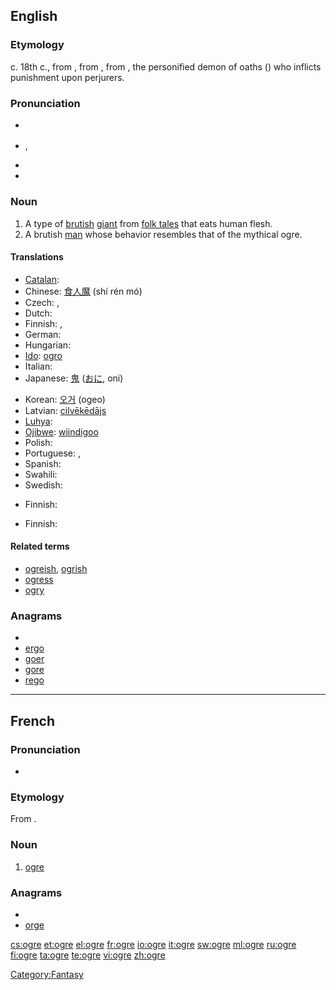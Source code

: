 {{was wotd|2009|April|11}}
{{also|Ogre}}
==English==
{{wikipedia}}

===Etymology===
c. 18th c., from {{etyl|fr}} {{term|ogre|lang=fr}}, from {{etyl|la}} {{term|Orcus||god of the underworld|lang=la}}, from {{etyl|grc}} {{term|Όρκος|sc=polytonic|tr=Horkos|lang=grc}}, the personified demon of oaths ({{term|ὅρκος|sc=polytonic||oath|lang=grc}}) who inflicts punishment upon perjurers.

===Pronunciation===
* {{a|UK}} {{IPA|/ˈəʊ.gə/}}
* {{a|US}} {{enPR|ōʹgûr}}, {{IPA|/ˈoʊ.gɚ/}}
* {{audio|en-us-ogre.ogg|Audio (US)}}
* {{rhymes|əʊɡə(r)}}

===Noun===
{{en-noun}}

# A type of [[brutish]] [[giant]] from [[folk tale]]s that eats human flesh.
# A brutish [[man]] whose behavior resembles that of the mythical ogre.

====Translations====
{{trans-top|brutish giant}}
* [[Catalan]]: {{t-|ca|ogre|m}}
* Chinese: [[食人魔]] (shí rén mó)
* Czech: {{t-|cs|obr lidožrout|m}}, {{t-|cs|zlobr|m}}
* Dutch: {{t-|nl|oger}}
* Finnish: {{t+|fi|jättiläinen}}, {{t-|fi|jätti}}
* German: {{t+|de|Oger}}
* Hungarian: {{t-|hu|ogre}}
* [[Ido]]: [[ogro]]
* Italian: {{t-|it|orco|m}}
* Japanese: [[鬼]] ([[おに]], oni)
{{trans-mid}}
* Korean: [[오거]] (ogeo)
* Latvian: [[cilvēkēdājs]]
* [[Luhya]]: {{tø|luy|okundu}}
* [[Ojibwe]]: [[wiindigoo]]
* Polish: {{t+|pl|ogr|m}}
* Portuguese: {{t+|pt|ogro|m}}, {{t-|pt|ogre|m}}
* Spanish: {{t-|es|ogro|m}}
* Swahili: {{t+|sw|jitu|xs=Swahili}}
* Swedish: {{t+|sv|rese}}
{{trans-bottom}}

{{trans-top|brutish man}}
* Finnish: {{t+|fi|raakalainen}}
{{trans-mid}}
{{trans-bottom}}

{{trans-top|large beast}}
* Finnish: {{t+|fi|hirviö}}
{{trans-mid}}
{{trans-bottom}}

====Related terms====
* [[ogreish]], [[ogrish]]
* [[ogress]]
* [[ogry]]

===Anagrams===
* {{alphagram|egor}}
* [[ergo#English|ergo]]
* [[goer#English|goer]]
* [[gore#English|gore]]
* [[rego#English|rego]]

[[Category:Fantasy]]

----

==French==

===Pronunciation===
* {{IPA|/ɔɡʁ/|lang=fr}}

===Etymology===
From {{etyl|la|fr}} {{term|Orcus|lang=la}}.

===Noun===
{{fr-noun|m|f=ogresse}}

# {{mythology|lang=fr}} [[#English|ogre]]

===Anagrams===
* {{alphagram|egor}}
* [[orge#French|orge]]

[[cs:ogre]]
[[et:ogre]]
[[el:ogre]]
[[fr:ogre]]
[[io:ogre]]
[[it:ogre]]
[[sw:ogre]]
[[ml:ogre]]
[[ru:ogre]]
[[fi:ogre]]
[[ta:ogre]]
[[te:ogre]]
[[vi:ogre]]
[[zh:ogre]]